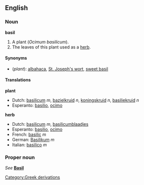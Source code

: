 ==English==
{{wikipedia}}
===Noun===
'''basil'''

#A plant (''Ocimum basilicum'').
#The leaves of this plant used as a [[herb]].

====Synonyms====
*(''plant''): [[albahaca]], [[St. Joseph's wort]], [[sweet basil]]

====Translations====

'''plant'''
{{top}}
<!--Put translations for languages from A to I here-->
*Dutch: [[basilicum]] ''m'', [[bazielkruid]] ''n'', [[koningskruid]] ''n'', [[basiliekruid]] ''n''
*Esperanto: [[basilio]], [[ocimo]]
{{mid}}
<!--Put translations for languages from J to Z here-->
{{bottom}}

'''herb'''
{{top}}
<!--Put translations for languages from A to I here-->
*Dutch: [[basilicum]] ''m'', [[basilicumblaadjes]]
*Esperanto: [[basilio]], [[ocimo]]
*French: [[basilic]] ''m''
*German: [[Basilikum]] ''m''
*Italian: [[basilico]] ''m''
{{mid}}
<!--Put translations for languages from J to Z here-->
{{bottom}}

===Proper noun===
''See'' '''[[Basil]]'''

[[Category:Greek derivations]]